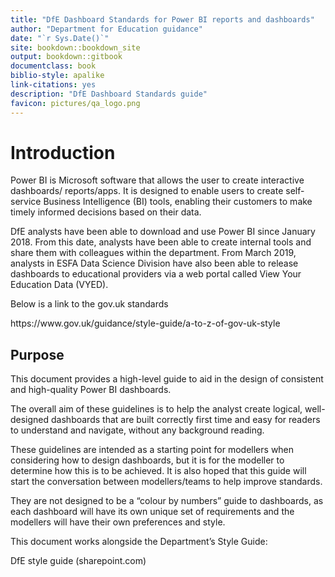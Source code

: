 ```yaml
---
title: "DfE Dashboard Standards for Power BI reports and dashboards"
author: "Department for Education guidance"
date: "`r Sys.Date()`"
site: bookdown::bookdown_site
output: bookdown::gitbook
documentclass: book
biblio-style: apalike
link-citations: yes
description: "DfE Dashboard Standards guide"
favicon: pictures/qa_logo.png
---
```


# Introduction

Power BI is Microsoft software that allows the user to create interactive dashboards/ reports/apps. It is designed to enable users to create self-service Business Intelligence (BI) tools, enabling their customers to make timely informed decisions based on their data.  

DfE analysts have been able to download and use Power BI since January 2018. From this date, analysts have been able to create internal tools and share them with colleagues within the department. From March 2019, analysts in ESFA Data Science Division have also been able to release dashboards to educational providers via a web portal called View Your Education Data (VYED). 

Below is a link to the gov.uk standards 

https://www.gov.uk/guidance/style-guide/a-to-z-of-gov-uk-style

## Purpose

This document provides a high-level guide to aid in the design of consistent and high-quality Power BI dashboards.  

The overall aim of these guidelines is to help the analyst create logical, well-designed dashboards that are built correctly first time and easy for readers to understand and navigate, without any background reading. 

These guidelines are intended as a starting point for modellers when considering how to design dashboards, but it is for the modeller to determine how this is to be achieved. It is also hoped that this guide will start the conversation between modellers/teams to help improve standards.  

They are not designed to be a “colour by numbers” guide to dashboards, as each dashboard will have its own unique set of requirements and the modellers will have their own preferences and style.  

This document works alongside the Department’s Style Guide:  

DfE style guide (sharepoint.com) 